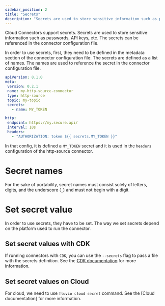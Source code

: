 ```yaml
---
sidebar_position: 2
title: "Secrets"
description: "Secrets are used to store sensitive information such as passwords, API keys, etc. The secrets can be referenced in the connector configuration file."
---
```


Cloud Connectors support secrets. Secrets are used to store sensitive information such as passwords, API keys, etc. The secrets can be referenced in the connector configuration file.

In order to use secrets, first, they need to be defined in the metadata section of the connector configuration file. The secrets are defined as a list of names. The names are used to reference the secret in the connector configuration file.

```yaml title="http-source-connector-with-secrets.yml"
apiVersion: 0.1.0
meta:
 version: 0.2.1
 name: my-http-source-connector
 type: http-source
 topic: my-topic
 secrets:
   - name: MY_TOKEN

http:
 endpoint: https://my.secure.api/
 interval: 10s
 headers:
   - "AUTHORIZATION: token ${{ secrets.MY_TOKEN }}"
```

In that config, it is defined a `MY_TOKEN` secret and it is used in the `headers` configuration of the http-source connector.

# Secret names

For the sake of portability, secret names must consist solely of letters, digits, and the underscore (`_`) and must not begin with a digit.

# Set secret value

In order to use secrets, they have to be set. The way we set secrets depend on the platform used to run the connector.

## Set secret values with CDK

If running connectors with `CDK`, you can use the `--secrets` flag to pass a file with the secrets definition. See the [CDK documentation](/docs/connectors/local/cdk/introduction) for more information.

## Set secret values on Cloud

For cloud, we need to use `fluvio cloud secret` command. See the [Cloud documentation] for more information.
